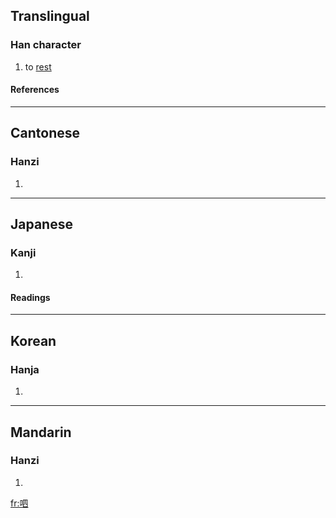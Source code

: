 ==Translingual==
===Han character===
{{Han char|rn=30|rad=口|as=05|sn=8|four=6600<sub>0</sub>|canj=口田金 (RWC)}}
# to [[rest]]
====References====
{{Han ref|kx=0182.050|dkj=03447|dj=0401.060|hdz=10601.060|uh=546C|ud=21612|bh=CBE5|bd=52197}}
----
==Cantonese==
===Hanzi===
{{yue-hanzi|jyut=|y=hei3}}
# {{defn|Cantonese}}
----
==Japanese==
===Kanji===
{{ja-kanji|grade=|rs=口05}}
# {{defn|Japanese}} 
====Readings====
{{ja-readings|on=[[き]] (ki), [[ち]] (chi), [[れい]] (rei), [[りょう]] (ryō)|kun=[[いき]] (iki), [[いこう]] (ikou)}}
----
==Korean==
===Hanja===
{{ko-hanja|hangeul=[[히]], [[령]], 희|rv=hi, ryeong, hui|mr=hi, ryŏng, hŭi}}
# {{defn|Korean}}
----
==Mandarin==
===Hanzi===
{{cmn-hanzi|pin=[[guā]] (gua1), [[xì]] (xi4)|wg=kua<sup>1</sup>, hsi<sup>4</sup>}}
# {{defn|Mandarin}}

[[fr:呬]]